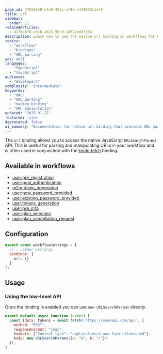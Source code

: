 ```yaml
---
page_id: 47652668-e4e0-41ec-af83-c419933caef8
title: url
sidebar:
  order: 11
relatedArticles:
  - d170e5f0-c6c0-4323-90c9-1d722c837384
description: Learn how to use the native url binding in workflows for URL parsing and manipulation, often used with fetch bindings for API requests.
topics:
  - "workflows"
  - "bindings"
  - "URL parsing"
sdk: null
languages:
  - "TypeScript"
  - "JavaScript"
audience:
  - "developers"
complexity: "intermediate"
keywords:
  - "URL"
  - "URL parsing"
  - "native binding"
  - "URL manipulation"
updated: "2025-01-27"
featured: false
deprecated: false
ai_summary: "Documentation for native url binding that provides URL parsing and manipulation capabilities within workflow contexts."
---
```


The `url` binding allows you to access the native JavaScript `URLSearchParams` API. This is useful for parsing and manipulating URLs in your workflow and is often used in conjunction with the [kinde.fetch](/workflows/bindings/fetch-binding/) binding.

## Available in workflows

- [user:pre_registration](/workflows/example-workflows/pre-user-registration-workflow/)
- [user:post_authentication](/workflows/example-workflows/workflow-user-post-auth/)
- [m2m:token_generation](/workflows/example-workflows/m2m-token-generation-workflow/)
- [user:new_password_provided](/workflows/example-workflows/new-password-provided-workflow/)
- [user:existing_password_provided](/workflows/example-workflows/existing-password-provided-workflow/)
- [user:tokens_generation](/workflows/example-workflows/user-token-generation/)
- [user:pre_mfa](/workflows/example-workflows/pre-mfa-workflow/)
- [user:plan_selection](/workflows/example-workflows/plan-selection-workflow/)
- [user:plan_cancellation_request](/workflows/example-workflows/plan-cancellation-request-workflow/)

## Configuration

```js
export const workflowSettings = {
  // ...other settings
  bindings: {
    url: {}
  }
};
```

## Usage

### Using the low-level API

Once the binding is enabled you can use `new URLSearchParams` directly.

```js
export default async function (event) {
  const {data: token} = await fetch(`https://someapi.com/api`, {
    method: "POST",
    responseFormat: "json",
    headers: {"Content-type": "application/x-www-form-urlencoded"},
    body: new URLSearchParams({a: "b", b: "c"})
  });
}
```
